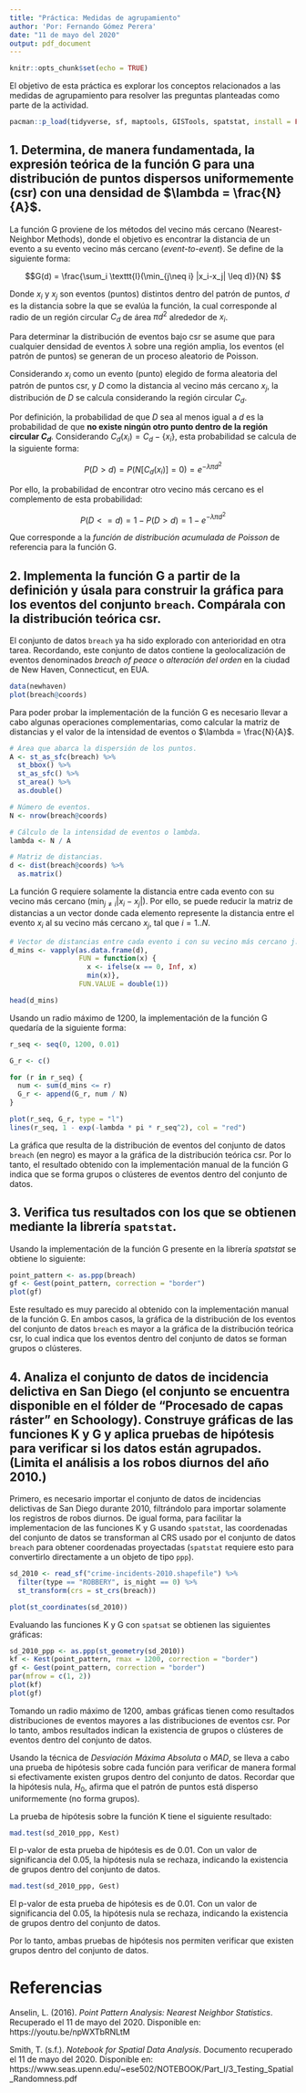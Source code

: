 ```yaml
---
title: "Práctica: Medidas de agrupamiento"
author: 'Por: Fernando Gómez Perera'
date: "11 de mayo del 2020"
output: pdf_document
---
```


```r
knitr::opts_chunk$set(echo = TRUE)
```

El objetivo de esta práctica es explorar los conceptos relacionados a las medidas de agrupamiento para resolver las preguntas planteadas como parte de la actividad.

```r
pacman::p_load(tidyverse, sf, maptools, GISTools, spatstat, install = FALSE, update = FALSE)
```

## 1. Determina, de manera fundamentada, la expresión teórica de la función G para una distribución de puntos dispersos uniformemente (csr) con una densidad de $\lambda = \frac{N}{A}$.

La función G proviene de los métodos del vecino más cercano (Nearest-Neighbor Methods), donde el objetivo es encontrar la distancia de un evento a su evento vecino más cercano (*event-to-event*). Se define de la siguiente forma:

$$G(d) = \frac{\sum_i \texttt{I}(\min_{j\neq i} |x_i-x_j| \leq d)}{N} $$

Donde $x_i$ y $x_j$ son eventos (puntos) distintos dentro del patrón de puntos, $d$ es la distancia sobre la que se evalúa la función, la cual corresponde al radio de un región circular $C_d$ de área $\pi d^2$ alrededor de $x_i$.

Para determinar la distribución de eventos bajo csr se asume que para cualquier densidad de eventos $\lambda$ sobre una región amplia, los eventos (el patrón de puntos) se generan de un proceso aleatorio de Poisson.

Considerando $x_i$ como un evento (punto) elegido de forma aleatoria del patrón de puntos csr, y $D$ como la distancia al vecino más cercano $x_j$, la distribución de $D$ se calcula considerando la región circular $C_d$.

Por definición, la probabilidad de que $D$ sea al menos igual a $d$ es la probabilidad de que **no existe ningún otro punto dentro de la región circular $C_d$**. Considerando $C_d(x_i) = C_d - \{x_i\}$, esta probabilidad se calcula de la siguiente forma:

$$P(D > d) = P(N[C_d(x_i)] = 0) = e^{-\lambda \pi d^2}$$

Por ello, la probabilidad de encontrar otro vecino más cercano es el complemento de esta probabilidad:

$$P(D <= d) = 1 - P(D > d) = 1 - e^{-\lambda \pi d^2}$$

Que corresponde a la *función de distribución acumulada de Poisson* de referencia para la función G.

\pagebreak
## 2. Implementa la función G a partir de la definición y úsala para construir la gráfica para los eventos del conjunto $\texttt{breach}$. Compárala con la distribución teórica csr.

El conjunto de datos `breach` ya ha sido explorado con anterioridad en otra tarea. Recordando, este conjunto de datos contiene la geolocalización de eventos denominados *breach of peace* o *alteración del orden* en la ciudad de New Haven, Connecticut, en EUA.

```r
data(newhaven)
plot(breach@coords)
```

Para poder probar la implementación de la función G es necesario llevar a cabo algunas operaciones complementarias, como calcular la matriz de distancias y el valor de la intensidad de eventos o $\lambda = \frac{N}{A}$.

```r
# Área que abarca la dispersión de los puntos.
A <- st_as_sfc(breach) %>%
  st_bbox() %>%
  st_as_sfc() %>%
  st_area() %>%
  as.double()

# Número de eventos.
N <- nrow(breach@coords)

# Cálculo de la intensidad de eventos o lambda.
lambda <- N / A

# Matriz de distancias.
d <- dist(breach@coords) %>%
  as.matrix()
```

La función G requiere solamente la distancia entre cada evento con su vecino más cercano ($\min_{j \neq i} |x_i-x_j|$). Por ello, se puede reducir la matriz de distancias a un vector donde cada elemento represente la distancia entre el evento $x_i$ al su vecino más cercano $x_j$, tal que $i = 1..N$.

```r
# Vector de distancias entre cada evento i con su vecino más cercano j.
d_mins <- vapply(as.data.frame(d),
                 FUN = function(x) {
                   x <- ifelse(x == 0, Inf, x)
                   min(x)},
                 FUN.VALUE = double(1))

head(d_mins)
```

Usando un radio máximo de 1200, la implementación de la función G quedaría de la siguiente forma:

```r
r_seq <- seq(0, 1200, 0.01)

G_r <- c()

for (r in r_seq) {
  num <- sum(d_mins <= r)
  G_r <- append(G_r, num / N)
}

plot(r_seq, G_r, type = "l")
lines(r_seq, 1 - exp(-lambda * pi * r_seq^2), col = "red")
```

La gráfica que resulta de la distribución de eventos del conjunto de datos `breach` (en negro) es mayor a la gráfica de la distribución teórica csr. Por lo tanto, el resultado obtenido con la implementación manual de la función G indica que se forma grupos o clústeres de eventos dentro del conjunto de datos.

## 3. Verifica tus resultados con los que se obtienen mediante la librería $\texttt{spatstat}$.

Usando la implementación de la función G presente en la librería *spatstat* se obtiene lo siguiente:

```r
point_pattern <- as.ppp(breach)
gf <- Gest(point_pattern, correction = "border")
plot(gf)
```

Este resultado es muy parecido al obtenido con la implementación manual de la función G. En ambos casos, la gráfica de la distribución de los eventos del conjunto de datos `breach` es mayor a la gráfica de la distribución teórica csr, lo cual indica que los eventos dentro del conjunto de datos se forman grupos o clústeres.

## 4. Analiza el conjunto de datos de incidencia delictiva en San Diego (el conjunto se encuentra disponible en el fólder de "Procesado de capas ráster" en Schoology). Construye gráficas de las funciones K y G y aplica pruebas de hipótesis para verificar si los datos están agrupados. (Limita el análisis a los robos diurnos del año 2010.)

Primero, es necesario importar el conjunto de datos de incidencias delictivas de San Diego durante 2010, filtrándolo para importar solamente los registros de robos diurnos. De igual forma, para facilitar la implementacion de las funciones K y G usando `spatstat`, las coordenadas del conjunto de datos se transforman al CRS usado por el conjunto de datos `breach` para obtener coordenadas proyectadas (`spatstat` requiere esto para convertirlo directamente a un objeto de tipo `ppp`).

```r
sd_2010 <- read_sf("crime-incidents-2010.shapefile") %>%
  filter(type == "ROBBERY", is_night == 0) %>%
  st_transform(crs = st_crs(breach))

plot(st_coordinates(sd_2010))
```

Evaluando las funciones K y G con `spatsat` se obtienen las siguientes gráficas:

```r
sd_2010_ppp <- as.ppp(st_geometry(sd_2010))
kf <- Kest(point_pattern, rmax = 1200, correction = "border")
gf <- Gest(point_pattern, correction = "border")
par(mfrow = c(1, 2))
plot(kf)
plot(gf)
```

Tomando un radio máximo de 1200, ambas gráficas tienen como resultados distribuciones de eventos mayores a las distribuciones de eventos csr. Por lo tanto, ambos resultados indican la existencia de grupos o clústeres de eventos dentro del conjunto de datos.

Usando la técnica de *Desviación Máxima Absoluta* o *MAD*, se lleva a cabo una prueba de hipótesis sobre cada función para verificar de manera formal si efectivamente existen grupos dentro del conjunto de datos. Recordar que la hipótesis nula, $H_0$, afirma que el patrón de puntos está disperso uniformemente (no forma grupos).

La prueba de hipótesis sobre la función K tiene el siguiente resultado:

```r
mad.test(sd_2010_ppp, Kest)
```

El p-valor de esta prueba de hipótesis es de 0.01. Con un valor de significancia del 0.05, la hipótesis nula se rechaza, indicando la existencia de grupos dentro del conjunto de datos.

```r
mad.test(sd_2010_ppp, Gest)
```

El p-valor de esta prueba de hipótesis es de 0.01. Con un valor de significancia del 0.05, la hipótesis nula se rechaza, indicando la existencia de grupos dentro del conjunto de datos.

Por lo tanto, ambas pruebas de hipótesis nos permiten verificar que existen grupos dentro del conjunto de datos.

# Referencias

Anselin, L. (2016). *Point Pattern Analysis: Nearest Neighbor Statistics*. Recuperado el 11 de mayo del 2020. Disponible en: https://youtu.be/npWXTbRNLtM

Smith, T. (s.f.). *Notebook for Spatial Data Analysis*. Documento recuperado el 11 de mayo del 2020. Disponible en: https://www.seas.upenn.edu/~ese502/NOTEBOOK/Part_I/3_Testing_Spatial_Randomness.pdf